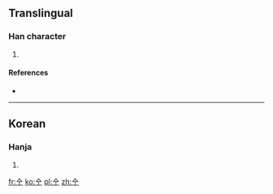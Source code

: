 ==Translingual==

===Han character===
{{Han char|rn=2|rad=丨|as=02|sn=3|four=|canj=人一中 (OML)}}

# {{defn|Han|sort=丨02}}

====References====
* {{Han ref|kx=0079.021|dkj=|dj=|hdz=|uh=3403|ud=13315|bh=|bd=}}

----

==Korean==

===Hanja===
{{ko-hanja|hangeul=마|rv=ma|mr=ma|y=ma|eumhun=망치|ehrv=mangchi|ehmr=mangch'i|ehy=mangchi}}

# {{defn|lang=ko|sort=丨02}}

[[fr:㐃]]
[[ko:㐃]]
[[pl:㐃]]
[[zh:㐃]]